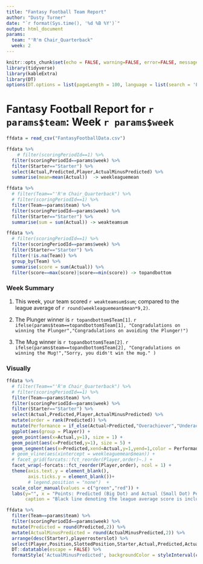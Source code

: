 ```yaml
---
title: "Fantasy Football Team Report"
author: "Dusty Turner"
date: "`r format(Sys.time(), '%d %B %Y')`"
output: html_document
params: 
  team: "'R'm Chair_Quarterback"
  week: 2
---
```


```r
knitr::opts_chunk$set(echo = FALSE, warning=FALSE, error=FALSE, message=FALSE)
library(tidyverse)
library(kableExtra)
library(DT)
options(DT.options = list(pageLength = 100, language = list(search = 'Filter:')))
```

# Fantasy Football Report for `r params$team`: Week `r params$week`

```r
ffdata = read_csv("FantasyFootballData.csv")
```

```r
ffdata %>%
    # filter(scoringPeriodId==1) %>%
  filter(scoringPeriodId==params$week) %>%
  filter(Starter=="Starter") %>%
  select(Actual,Predicted,Player,ActualMinusPredicted) %>%
  summarise(mean=mean(Actual))  -> weekleaguemean

ffdata %>%
  # filter(Team=="'R'm Chair_Quarterback") %>%
  # filter(scoringPeriodId==1) %>%
  filter(Team==params$team) %>%
  filter(scoringPeriodId==params$week) %>%
  filter(Starter=="Starter") %>%
  summarise(sum = sum(Actual)) -> weakteamsum

ffdata %>%
  # filter(scoringPeriodId==1) %>%
  filter(scoringPeriodId==params$week) %>%
  filter(Starter=="Starter") %>%
  filter(!is.na(Team)) %>%
  group_by(Team) %>%
  summarise(score = sum(Actual)) %>%
  filter(score==max(score)|score==min(score)) -> topandbottom
```

### Week Summary

1. This week, your team scored `r weakteamsum$sum`; compared to the league average of `r round(weekleaguemean$mean*9,2)`.

2. The Plunger winner is `r topandbottom$Team[1]`.  `r ifelse(params$team==topandbottom$Team[1], "Congradulations on winning the Plunger","Congradulations on avoiding the Plunger!")
`

3. The Mug winner is `r topandbottom$Team[2]`. `r ifelse(params$team==topandbottom$Team[2], "Congradulations on winning the Mug!","Sorry, you didn't win the mug." )`

### Visually

```r
ffdata %>%
  # filter(Team=="'R'm Chair_Quarterback") %>%
  # filter(scoringPeriodId==1) %>%
  filter(Team==params$team) %>%
  filter(scoringPeriodId==params$week) %>%
  filter(Starter=="Starter") %>%
  select(Actual,Predicted,Player,ActualMinusPredicted) %>%
  mutate(order = rank(Predicted)) %>%
  mutate(Performance = if_else(Actual>Predicted,"Overachiever","Underachiever")) %>%
  ggplot(aes(group = Player)) +
  geom_point(aes(x=Actual,y=1), size = 1) +
  geom_point(aes(x=Predicted,y=1), size = 5) +
  geom_segment(aes(x=Predicted,xend=Actual,y=1,yend=1,color = Performance), arrow = arrow()) +
  # geom_vline(aes(xintercept = weekleaguemean$mean)) +
  # facet_grid(forcats::fct_reorder(Player,order)~.) +
  facet_wrap(~forcats::fct_reorder(Player,order), ncol = 1) +
  theme(axis.text.y = element_blank(),
        axis.ticks.y = element_blank())+
        # legend.position = "none")  +
  scale_color_manual(values = c("green","red")) +
  labs(y="", x = "Points: Predicted (Big Dot) and Actual (Small Dot) Performance", title = "Did Your Team Over or Under Achieve?",
       caption = "Black line denoting the league average score is included for refrence")

```


```r
ffdata %>%
  filter(Team==params$team) %>%
  filter(scoringPeriodId==params$week) %>%
  mutate(Predicted = round(Predicted,2)) %>%
  mutate(ActualMinusPredicted = round(ActualMinusPredicted,2)) %>%
  arrange(desc(Starter),playerrosterslot) %>%
  select(Player,Position,SlottedPosition,Starter,Actual,Predicted,ActualMinusPredicted) %>%
  DT::datatable(escape = FALSE) %>%
  formatStyle('ActualMinusPredicted', backgroundColor = styleInterval(c(-100,-10,-5,0,5,10,100),  c("black","red","lightpink","khaki","khaki","lightgreen","green","black")))
```


